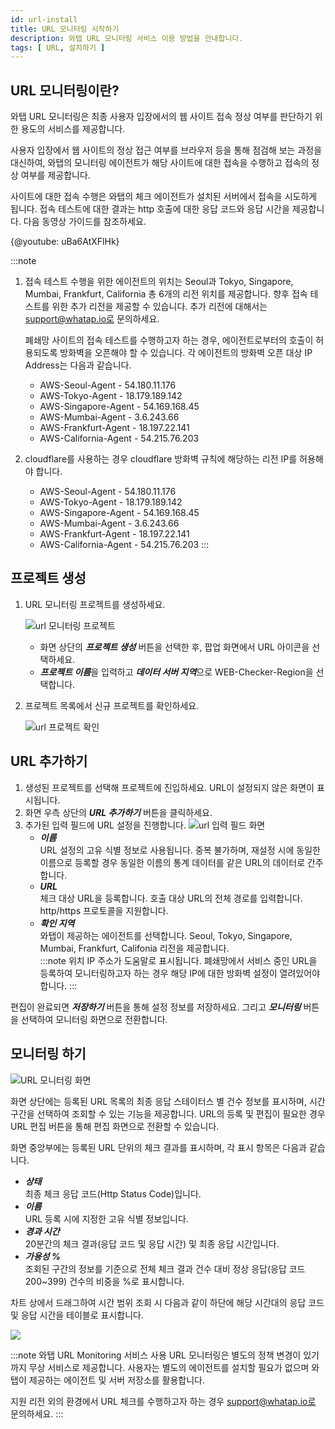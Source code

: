 ```yaml
---
id: url-install
title: URL 모니터링 시작하기
description: 와탭 URL 모니터링 서비스 이용 방법을 안내합니다.
tags: [ URL, 설치하기 ]
---
```

## URL 모니터링이란?

와탭 URL 모니터링은 최종 사용자 입장에서의 웹 사이트 접속 정상 여부를 판단하기 위한 용도의 서비스를 제공합니다.

사용자 입장에서 웹 사이트의 정상 접근 여부를 브라우저 등을 통해 점검해 보는 과정을 대신하여, 와탭의 모니터링 에이전트가 해당 사이트에 대한 접속을 수행하고 접속의 정상 여부를 제공합니다.

사이트에 대한 접속 수행은 와탭의 체크 에이전트가 설치된 서버에서 접속을 시도하게 됩니다. 접속 테스트에 대한 결과는 http 호출에 대한 응답 코드와 응답 시간을 제공합니다. 다음 동영상 가이드를 참조하세요.

{@youtube: uBa6AtXFlHk}

:::note
1. 접속 테스트 수행을 위한 에이전트의 위치는 Seoul과 Tokyo, Singapore, Mumbai, Frankfurt, California 총 6개의 리전 위치를 제공합니다. 향후 접속 테스트를 위한 추가 리전을 제공할 수 있습니다. 추가 리전에 대해서는 support@whatap.io로 문의하세요.

    폐쇄망 사이트의 접속 테스트를 수행하고자 하는 경우, 에이전트로부터의 호출이 허용되도록 방화벽을 오픈해야 할 수 있습니다.
    각 에이전트의 방화벽 오픈 대상 IP Address는 다음과 같습니다.

    * AWS-Seoul-Agent - 54.180.11.176
    * AWS-Tokyo-Agent - 18.179.189.142
    * AWS-Singapore-Agent - 54.169.168.45
    * AWS-Mumbai-Agent - 3.6.243.66
    * AWS-Frankfurt-Agent - 18.197.22.141
    * AWS-California-Agent - 54.215.76.203

1. cloudflare를 사용하는 경우 cloudflare 방화벽 규칙에 해당하는 리전 IP를 허용해야 합니다.
    * AWS-Seoul-Agent - 54.180.11.176
    * AWS-Tokyo-Agent - 18.179.189.142
    * AWS-Singapore-Agent - 54.169.168.45
    * AWS-Mumbai-Agent - 3.6.243.66
    * AWS-Frankfurt-Agent - 18.197.22.141
    * AWS-California-Agent - 54.215.76.203
:::

## 프로젝트 생성

1. URL 모니터링 프로젝트를 생성하세요.

    ![url 모니터링 프로젝트](https://img.whatap.io/media/images/Screenshot_2021-01-08_Cloud_Monitoring2.png)  

    * 화면 상단의 ***프로젝트 생성*** 버튼을 선택한 후, 팝업 화면에서 URL 아이콘을 선택하세요. 
    * ***프로젝트 이름***을 입력하고 ***데이터 서버 지역***으로 WEB-Checker-Region을 선택합니다.

1. 프로젝트 목록에서 신규 프로젝트를 확인하세요.

    ![url 프로젝트 확인](https://img.whatap.io/media/user_guide_url/2_CreatedProject.png)

## URL 추가하기

1. 생성된 프로젝트를 선택해 프로젝트에 진입하세요. URL이 설정되지 않은 화면이 표시됩니다.
1. 화면 우측 상단의 ***URL 추가하기*** 버튼을 클릭하세요. 
1. 추가된 입력 필드에 URL 설정을 진행합니다.
    ![url 입력 필드 화면](https://img.whatap.io/media/images/Screenshot_2021-01-15_ddd_15299_-_URL_Monitoring.png)
    * ***이름***  
        URL 설정의 고유 식별 정보로 사용됩니다. 중복 불가하며, 재설정 시에 동일한 이름으로 등록할 경우 동일한 이름의 통계 데이터를 같은 URL의 데이터로 간주합니다.
    * ***URL***  
        체크 대상 URL을 등록합니다. 호출 대상 URL의 전체 경로를 입력합니다. http/https 프로토콜을 지원합니다.
    * ***확인 지역***  
        와탭이 제공하는 에이전트를 선택합니다. Seoul, Tokyo, Singapore, Mumbai, Frankfurt, Califonia 리전을 제공합니다.        
    :::note
    위치 IP 주소가 도움말로 표시됩니다. 폐쇄망에서 서비스 중인 URL을 등록하여 모니터링하고자 하는 경우 해당 IP에 대한 방화벽 설정이 열려있어야 합니다.
    :::

편집이 완료되면 ***저장하기*** 버튼을 통해 설정 정보를 저장하세요. 그리고 ***모니터링*** 버튼을 선택하여 모니터링 화면으로 전환합니다.

## 모니터링 하기

<!-- 모니터링 화면으로 전환 후 모니터링을 수행합니다. -->

![URL 모니터링 화면](https://img.whatap.io/media/images/Screenshot_2021-01-15_URL_Testing_34_-_URL_Monitoring1.png)

화면 상단에는 등록된 URL 목록의 최종 응답 스테이터스 별 건수 정보를 표시하며, 시간 구간을 선택하여 조회할 수 있는 기능을 제공합니다.
URL의 등록 및 편집이 필요한 경우 URL 편집 버튼을 통해 편집 화면으로 전환할 수 있습니다.

화면 중앙부에는 등록된 URL 단위의 체크 결과를 표시하며, 각 표시 항목은 다음과 같습니다.
* ***상태***  
    최종 체크 응답 코드(Http Status Code)입니다.
* ***이름***  
    URL 등록 시에 지정한 고유 식별 정보입니다.
* ***경과 시간***  
    20분간의 체크 결과(응답 코드 및 응답 시간) 및 최종 응답 시간입니다.
* ***가용성 %***  
    조회된 구간의 정보를 기준으로 전체 체크 결과 건수 대비 정상 응답(응답 코드 200~399) 건수의 비중을 %로 표시합니다.

차트 상에서 드래그하여 시간 범위 조회 시 다음과 같이 하단에 해당 시간대의 응답 코드 및 응답 시간을 테이블로 표시합니다.

![](https://img.whatap.io/media/images/Screenshot_2021-01-15_URL_Testing_34_-_URL_Monitoring.png)

:::note 와탭 URL Monitoring 서비스 사용
URL 모니터링은 별도의 정책 변경이 있기까지 무상 서비스로 제공합니다. 사용자는 별도의 에이전트를 설치할 필요가 없으며 와탭이 제공하는 에이전트 및 서버 저장소를 활용합니다.

지원 리전 외의 환경에서 URL 체크를 수행하고자 하는 경우 support@whatap.io로 문의하세요.
:::
